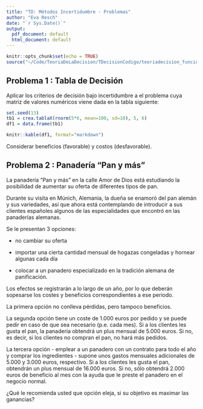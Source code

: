 ```yaml
---
title: "TD: Métodos Incertidumbre - Problemas"
author: "Eva Resch"
date: "`r Sys.Date()`"
output:
  pdf_document: default
  html_document: default
---
```


```r
knitr::opts_chunk$set(echo = TRUE)
source("~/Code/TeoriaDeLaDecision/TDecisionCodigo/teoriadecision_funciones_incertidumbre.R")
```

## Problema 1 : Tabla de Decisión

Aplicar los criterios de decisión bajo incertidumbre a el problema cuya matriz de valores numéricos viene dada en la tabla siguiente:

```r
set.seed(13)
tb1 = crea.tablaX(rnorm(5*6, mean=100, sd=10), 5, 6)
df1 = data.frame(tb1)
```

```r
knitr::kable(df1, format="markdown")
```

Considerar beneficios (favorable) y costos (desfavorable).

## Problema 2 : Panadería "Pan y más"

La panadería "Pan y más" en la calle Amor de Dios está estudiando la posibilidad de aumentar su oferta de diferentes tipos de pan.

Durante su visita en Múnich, Alemania, la dueña se enamoró del pan alemán y sus variedades, así que ahora está contemplando de introducir a sus clientes españoles algunos de las especialidades que encontró en las panaderías alemanas.

Se le presentan 3 opciones:

* no cambiar su oferta

* importar una cierta cantidad mensual de hogazas congeladas y hornear algunas cada día

* colocar a un panadero especializado en la tradición alemana de panificación.

Los efectos se registrarán a lo largo de un año, por lo que deberán sopesarse los costes y beneficios correspondientes a ese periodo.

La primera opción no conlleva pérdidas, pero tampoco beneficios. 

La segunda opción tiene un coste de 1.000 euros por pedido y se puede pedir en caso de que sea necesario (p.e. cada mes). 
Si a los clientes les gusta el pan, la panadería obtendrá un plus mensual de 5.000 euros. Si no, es decir, si los clientes no compran el pan, no hará más pedidos.

La tercera opción - emplear a un panadero con un contrato para todo el año y comprar los ingredientes - supone unos gastos mensuales adicionales de 5.000 y 3.000 euros, respectivo.
Si a los clientes les gusta el pan, obtendrán un plus mensual de 16.000 euros. Si no, sólo obtendrá 2.000 euros de beneficio al mes con la ayuda que le preste el panadero en el negocio normal.

¿Qué le recomienda usted que opción eleja, si su objetivo es maximar las ganancias?

